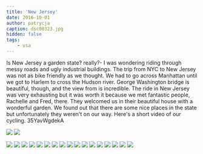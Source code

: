 ```yaml
---
title: 'New Jersey'
date: 2016-10-01
author: patrycja
caption: dsc00323.jpg
hidden: false
tags: 
    - usa
---
```




Is New Jersey a garden state? really?- I was wondering riding through messy roads and ugly industrial buildings. The trip from NYC to New Jersey was not as bike friendly as we thought. We had to go across Manhattan until we got to Harlem to cross the Hudson river. George Washington bridge is beautiful, though, and the view from is incredible. The ride in New Jersey was very exhausting but it was worth it because we met fantastic people, Rachelle and Fred, there. They welcomed us in their beautiful house with a wonderful garden. We found out that there are some nice places in the state but unfortunately they weren't on our way. Here's a short video of our cycling.
<youtube>35YavWgdekA</youtube> 


<grid>

![](./dsc00316.jpg)
![](./dsc00319.jpg)

</grid>
<grid>

![](./dsc00320.jpg)
![](./dsc00321.jpg)
![](./dsc00322.jpg)
![](./dsc00323.jpg)
![](./dsc00324.jpg)
![](./dsc00325.jpg)
![](./dsc00326.jpg)
![](./dsc00331.jpg)
![](./dsc00330.jpg)
![](./dsc00329.jpg)
![](./dsc00328.jpg)
![](./dsc00327.jpg)
![](./dsc00332.jpg)
![](./dsc00333.jpg)
![](./dsc00334.jpg)
![](./dsc00336.jpg)
![](./dsc00337.jpg)

</grid>

